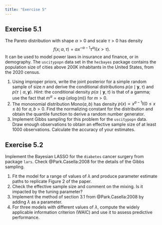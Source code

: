 ```yaml
---
title: "Exercise 5"
---
```



## Exercise 5.1

The Pareto distribution with shape $\alpha>0$ and scale $\tau>0$ has density
$$
f(x; \alpha, \tau) = \alpha x^{-\alpha-1}\tau^\alpha \mathsf{I}(x > \tau).
$$
It can be used to model power laws in insurance and finance, or in demography. The `uscitypopn` data set in the `hecbayes` package contains the population size of cities above 200K inhabitants in the United States, from the 2020 census.

1. Using improper priors, write the joint posterior for a simple random sample of size $n$ and derive the conditional distributions $p(\alpha \mid \boldsymbol{y}, \tau)$ and $p(\tau \mid \alpha, \boldsymbol{y})$. *Hint*: the conditional density $p(\alpha \mid \boldsymbol{y}, \tau)$ is that of a gamma; use the fact that $m^\alpha=\exp\{\alpha\log(m)\}$ for $m>0$.
2. The mononomial distribution $\mathsf{Mono}(a,b)$ has density $p(x) \propto x^{a-1}\mathsf{I}(0 \leq x \leq b)$ for $a, b > 0$. Find the normalizing constant for the distribution and obtain the quantile function to derive a random number generator.
3. Implement Gibbs sampling for this problem for the `uscitypopn` data. Draw enough observations to obtain an effective sample size of at least 1000 observations. Calculate the accuracy of your estimates.



## Exercise 5.2

Implement the Bayesian LASSO for the `diabetes` cancer surgery from package `lars`.  Check @Park.Casella:2008 for the details of the Gibbs sampling.

1. Fit the model for a range of values of $\lambda$ and produce parameter estimate paths to replicate Figure 2 of the paper.
2. Check the effective sample size and comment on the mixing. Is it impacted by the tuning parameter?
3. Implement the method of section 3.1 from @Park.Casella:2008 by adding $\lambda$ as a parameter.
4. For three models with different values of $\lambda$, compute the widely applicable information criterion (WAIC) and use it to assess predictive performance.
